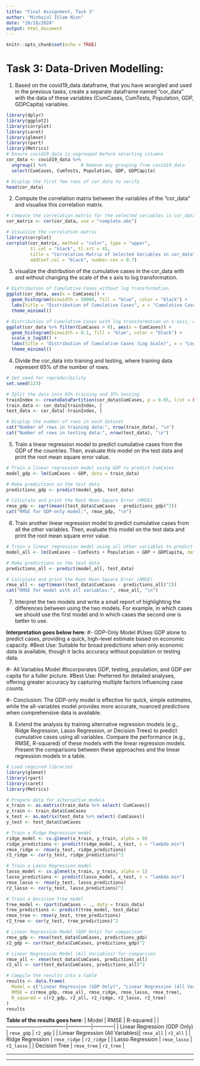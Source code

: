 ---
title: "Final Assignment, Task 3"
author: "Minhajul ISlam Nion"
date: "20/10/2024"
output: html_document
---

```{r setup, include=FALSE}
knitr::opts_chunk$set(echo = TRUE)
```

# Task 3: Data-Driven Modelling:

1. Based on the covid19_data dataframe, that you have wrangled and used in the previous tasks, create a separate dataframe named "cor_data" with the data of these variables (CumCases, CumTests, Population, GDP, GDPCapita) variables.

    
```{r}
library(dplyr)
library(ggplot2)
library(corrplot)
library(caret)
library(glmnet)
library(rpart)
library(Metrics)
# Ensure covid19_data is ungrouped before selecting columns
cor_data <- covid19_data %>%
  ungroup() %>%             # Remove any grouping from covid19_data
  select(CumCases, CumTests, Population, GDP, GDPCapita)

# Display the first few rows of cor_data to verify
head(cor_data)


```

2. Compute the correlation matrix between the variables of the “cor_data” and visualise this correlation matrix.

```{r}
# Compute the correlation matrix for the selected variables in cor_data
cor_matrix <- cor(cor_data, use = "complete.obs")

# Visualize the correlation matrix
library(corrplot)
corrplot(cor_matrix, method = "color", type = "upper", 
         tl.col = "black", tl.srt = 45,
         title = "Correlation Matrix of Selected Variables in cor_data",
         addCoef.col = "black", number.cex = 0.7)


```

3. visualize the distribution of the cumulative cases in the cor_data with and without changing the scale of the x axis to log transformation.

```{r}
# Distribution of Cumulative Cases without log transformation
ggplot(cor_data, aes(x = CumCases)) +
  geom_histogram(binwidth = 50000, fill = "blue", color = "black") +
  labs(title = "Distribution of Cumulative Cases", x = "Cumulative Cases", y = "Frequency") +
  theme_minimal()

# Distribution of Cumulative Cases with log transformation on x-axis, excluding zero/negative values
ggplot(cor_data %>% filter(CumCases > 0), aes(x = CumCases)) +
  geom_histogram(binwidth = 0.1, fill = "blue", color = "black") +
  scale_x_log10() +
  labs(title = "Distribution of Cumulative Cases (Log Scale)", x = "Log of Cumulative Cases", y = "Frequency") +
  theme_minimal()


```

4. Divide the cor_data into training and testing, where training data represent 65% of the number of rows.

```{r}
# Set seed for reproducibility
set.seed(123)

# Split the data into 65% training and 35% testing
trainIndex <- createDataPartition(cor_data$CumCases, p = 0.65, list = FALSE)
train_data <- cor_data[trainIndex, ]
test_data <- cor_data[-trainIndex, ]

# Display the number of rows in each dataset
cat("Number of rows in training data:", nrow(train_data), "\n")
cat("Number of rows in testing data:", nrow(test_data), "\n")


```

5. Train a linear regression model to predict cumulative cases from the GDP of the countries. Then, evaluate this model on the test data and print the root mean square error value.

```{r}
# Train a linear regression model using GDP to predict CumCases
model_gdp <- lm(CumCases ~ GDP, data = train_data)

# Make predictions on the test data
predictions_gdp <- predict(model_gdp, test_data)

# Calculate and print the Root Mean Square Error (RMSE)
rmse_gdp <- sqrt(mean((test_data$CumCases - predictions_gdp)^2))
cat("RMSE for GDP-only model:", rmse_gdp, "\n")


```

6. Train another linear regression model to predict cumulative cases from all the other variables. Then, evaluate this model on the test data and print the root mean square error value.

```{r}
# Train a linear regression model using all other variables to predict CumCases
model_all <- lm(CumCases ~ CumTests + Population + GDP + GDPCapita, data = train_data)

# Make predictions on the test data
predictions_all <- predict(model_all, test_data)

# Calculate and print the Root Mean Square Error (RMSE)
rmse_all <- sqrt(mean((test_data$CumCases - predictions_all)^2))
cat("RMSE for model with all variables:", rmse_all, "\n")


```

7. Interpret the two models and write a small report of highlighting the differences between using the two models. For example, in which cases we should use the first model and in which cases the second one is better to use.

**Interpretation goes below here**:
#- GDP-Only Model
#Uses GDP alone to predict cases, providing a quick, high-level estimate based on economic capacity.
#Best Use: Suitable for broad predictions when only economic data is available, though it lacks accuracy without population or testing data.

#- All Variables Model
#Incorporates GDP, testing, population, and GDP per capita for a fuller picture.
#Best Use: Preferred for detailed analyses, offering greater accuracy by capturing multiple factors influencing case counts.

#- Conclusion: The GDP-only model is effective for quick, simple estimates, while the all-variables model provides more accurate, nuanced predictions when comprehensive data is available.



8. Extend the analysis by training alternative regression models (e.g., Ridge Regression, Lasso Regression, or Decision Trees) to predict cumulative cases using all variables. Compare the performance (e.g., RMSE, R-squared) of these models with the linear regression models. Present the comparisons between these approaches and the linear regression models in a table.

```{r}
# Load required libraries
library(glmnet)
library(rpart)
library(caret)
library(Metrics)

# Prepare data for alternative models
x_train <- as.matrix(train_data %>% select(-CumCases))
y_train <- train_data$CumCases
x_test <- as.matrix(test_data %>% select(-CumCases))
y_test <- test_data$CumCases

# Train a Ridge Regression model
ridge_model <- cv.glmnet(x_train, y_train, alpha = 0)
ridge_predictions <- predict(ridge_model, x_test, s = "lambda.min")
rmse_ridge <- rmse(y_test, ridge_predictions)
r2_ridge <- cor(y_test, ridge_predictions)^2

# Train a Lasso Regression model
lasso_model <- cv.glmnet(x_train, y_train, alpha = 1)
lasso_predictions <- predict(lasso_model, x_test, s = "lambda.min")
rmse_lasso <- rmse(y_test, lasso_predictions)
r2_lasso <- cor(y_test, lasso_predictions)^2

# Train a Decision Tree model
tree_model <- rpart(CumCases ~ ., data = train_data)
tree_predictions <- predict(tree_model, test_data)
rmse_tree <- rmse(y_test, tree_predictions)
r2_tree <- cor(y_test, tree_predictions)^2

# Linear Regression Model (GDP Only) for comparison
rmse_gdp <- rmse(test_data$CumCases, predictions_gdp)
r2_gdp <- cor(test_data$CumCases, predictions_gdp)^2

# Linear Regression Model (All Variables) for comparison
rmse_all <- rmse(test_data$CumCases, predictions_all)
r2_all <- cor(test_data$CumCases, predictions_all)^2

# Compile the results into a table
results <- data.frame(
  Model = c("Linear Regression (GDP Only)", "Linear Regression (All Variables)", "Ridge Regression", "Lasso Regression", "Decision Tree"),
  RMSE = c(rmse_gdp, rmse_all, rmse_ridge, rmse_lasso, rmse_tree),
  R_squared = c(r2_gdp, r2_all, r2_ridge, r2_lasso, r2_tree)
)
results


```

**Table of the results goes here**:
| Model                            | RMSE         | R-squared  |
|----------------------------------|--------------|------------|
| Linear Regression (GDP Only)     | `rmse_gdp`   | `r2_gdp`   |
| Linear Regression (All Variables)| `rmse_all`   | `r2_all`   |
| Ridge Regression                 | `rmse_ridge` | `r2_ridge` |
| Lasso Regression                 | `rmse_lasso` | `r2_lasso` |
| Decision Tree                    | `rmse_tree`  | `r2_tree`  |

----

*** 